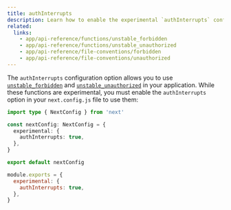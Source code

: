 ```yaml
---
title: authInterrupts
description: Learn how to enable the experimental `authInterrupts` configuration option to use `unstable_forbidden` and `unstable_unauthorized`.
related:
  links:
    - app/api-reference/functions/unstable_forbidden
    - app/api-reference/functions/unstable_unauthorized
    - app/api-reference/file-conventions/forbidden
    - app/api-reference/file-conventions/unauthorized
---
```


The `authInterrupts` configuration option allows you to use [`unstable_forbidden`](/docs/app/api-reference/functions/unstable_forbidden) and [`unstable_unauthorized`](/docs/app/api-reference/functions/unstable_unauthorized) in your application. While these functions are experimental, you must enable the `authInterrupts` option in your `next.config.js` file to use them:

```ts filename="next.config.ts" switcher
import type { NextConfig } from 'next'

const nextConfig: NextConfig = {
  experimental: {
    authInterrupts: true,
  },
}

export default nextConfig
```

```js filename="next.config.js" switcher
module.exports = {
  experimental: {
    authInterrupts: true,
  },
}
```
